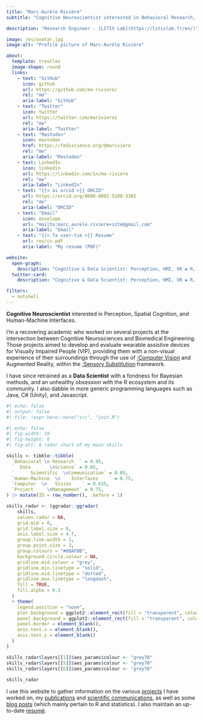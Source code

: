 ```yaml
---
title: "Marc-Aurèle Rivière"
subtitle: "Cognitive Neuroscientist interested in Behavioral Research, Data Science,  \n and Human-Machine Interfaces  \n {{< iconify twemoji flag-french-polynesia >}} ▪️ {{< iconify twemoji flag-france >}} ▪️ {{< iconify twemoji flag-united-states >}} ▪ {{< iconify twemoji flag-norway >}}"

description: "Research Engineer - [LITIS Lab](https://litislab.fr/en/)"

image: res/avatar.jpg
image-alt: "Profile picture of Marc-Aurèle Rivière"

about:
  template: trestles
  image-shape: round
  links:
    - text: "GitHub"
      icon: github
      url: https://github.com/ma-riviere/
      rel: "me"
      aria-label: "GitHub"
    - text: "Twitter"
      icon: twitter
      url: https://twitter.com/mariviere1
      rel: "me"
      aria-label: "Twitter"
    - text: "Mastodon"
      icon: mastodon
      href: https://fediscience.org/@mariviere
      rel: "me"
      aria-label: "Mastodon"
    - text: LinkedIn
      icon: linkedin
      url: https://linkedin.com/in/ma-riviere
      rel: "me"
      aria-label: "LinkedIn"
    - text: "{{< ai orcid >}} ORCID"
      url: https://orcid.org/0000-0002-5108-3382
      rel: "me"
      aria-label: "ORCID"
    - text: "Email"
      icon: envelope
      url: "mailto:marc.aurele.riviere+site@gmail.com"
      aria-label: "Email"
    - text: "{{< fa user-tie >}} Resume"
      url: res/cv.pdf
      aria-label: "My resume (PDF)"

website:
  open-graph:
    description: "Cognitive & Data Scientist: Perception, HMI, VR ◈ R, Stats, Bayes"
  twitter-card:
    description: "Cognitive & Data Scientist: Perception, HMI, VR ◈ R, Stats, Bayes"

filters:
  - nutshell
---
```


::: {.column-page}

**Cognitive Neuroscientist** interested in Perception, Spatial Cognition, and Human-Machine Interfaces. 

I'm a recovering academic who worked on several projects at the intersection between Cognitive Neurosciences and Biomedical Engineering. Those projects aimed to develop and evaluate wearable assistive devices for Visually Impaired People (VIP), providing them with a non-visual experience of their surroundings through the use of [:Computer Vision](https://en.wikipedia.org/wiki/Computer_vision) and Augmented Reality, within the [:Sensory Substitution](https://en.wikipedia.org/wiki/Sensory_substitution) framework. 

I have since retrained as a **Data Scientist** with a fondness for Bayesian methods, and an unhealthy obsession with the R ecosystem and its community. I also dabble in more generic programming languages such as Java, C# (Unity), and Javascript.

```r
#| echo: false
#| output: false
#| file: !expr here::here("src", "init.R")
```

```r
#| echo: false
#| fig-width: 10
#| fig-height: 6
#| fig-alt: A radar chart of my main skills

skills <- tibble::tibble(
  `Behavioral \n Research  ` = 0.95,
  `  Data       \nScience` = 0.85,
  `      Scientific  \nCommunication` = 0.85,
  `Human-Machine  \n    Interfaces    ` = 0.75,
  `Computer  \n   Vision    ` = 0.625,
  `Project     \nManagement` = 0.75,
) |> mutate(ID = row_number(), .before = 1)

skills_radar <- (ggradar::ggradar(
    skills,
    values.radar = NA,
    grid.mid = 0,
    grid.label.size = 0,
    axis.label.size = 4.7,
    group.line.width = 1,
    group.point.size = 3,
    group.colours = "#00AFBB",
    background.circle.colour = NA,
    gridline.mid.colour = "grey",
    gridline.min.linetype = "solid",
    gridline.mid.linetype = "dotted",
    gridline.max.linetype = "longdash",
    fill = TRUE,
    fill.alpha = 0.3
  ) 
  + theme(
    legend.position = "none",
    plot.background = ggplot2::element_rect(fill = "transparent", colour = NA),
    panel.background = ggplot2::element_rect(fill = "transparent", colour = NA),
    panel.border = element_blank(),
    axis.text.x = element_blank(),
    axis.text.y = element_blank()
  )
)

skills_radar$layers[[1]]$aes_params$colour <- "grey70"
skills_radar$layers[[5]]$aes_params$colour <- "grey70"
skills_radar$layers[[6]]$aes_params$colour <- "grey70"
  
skills_radar
```

I use this website to gather information on the various [projects](/content/projects/) I have worked on, my [publications](/content/pubs/) and [scientific communications](/content/outreach/), as well as some [blog posts](/content/posts/) (which mainly pertain to R and statistics). I also maintain an up-to-date [resumé](res/cv.pdf).

:::